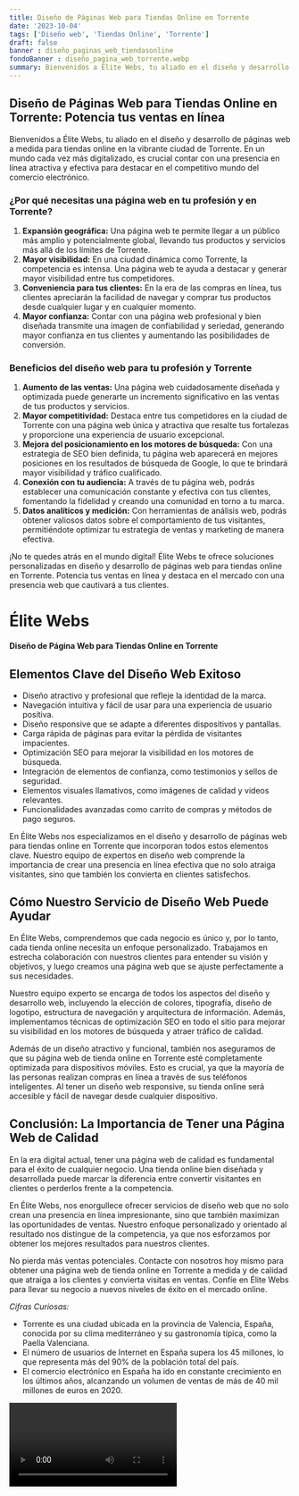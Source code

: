 ```yaml
---
title: Diseño de Páginas Web para Tiendas Online en Torrente
date: '2023-10-04'
tags: ['Diseño web', 'Tiendas Online', 'Torrente']
draft: false
banner : diseño_paginas_web_tiendasonline
fondoBanner : diseño_pagina_web_torrente.webp
summary: Bienvenidos a Élite Webs, tu aliado en el diseño y desarrollo de páginas web a medida para tiendas online en la vibrante ciudad de Torrente. En un mundo cada vez más digitalizado, es crucial contar con una presencia en línea atractiva y efectiva para destacar en el competitivo mundo del comercio electrónico.
---
```


## Diseño de Páginas Web para Tiendas Online en Torrente: Potencia tus ventas en línea

Bienvenidos a Élite Webs, tu aliado en el diseño y desarrollo de páginas web a medida para tiendas online en la vibrante ciudad de Torrente. En un mundo cada vez más digitalizado, es crucial contar con una presencia en línea atractiva y efectiva para destacar en el competitivo mundo del comercio electrónico.

### ¿Por qué necesitas una página web en tu profesión y en Torrente?

1. **Expansión geográfica:** Una página web te permite llegar a un público más amplio y potencialmente global, llevando tus productos y servicios más allá de los límites de Torrente.
2. **Mayor visibilidad:** En una ciudad dinámica como Torrente, la competencia es intensa. Una página web te ayuda a destacar y generar mayor visibilidad entre tus competidores.
3. **Conveniencia para tus clientes:** En la era de las compras en línea, tus clientes apreciarán la facilidad de navegar y comprar tus productos desde cualquier lugar y en cualquier momento.
4. **Mayor confianza:** Contar con una página web profesional y bien diseñada transmite una imagen de confiabilidad y seriedad, generando mayor confianza en tus clientes y aumentando las posibilidades de conversión.

### Beneficios del diseño web para tu profesión y Torrente

1. **Aumento de las ventas:** Una página web cuidadosamente diseñada y optimizada puede generarte un incremento significativo en las ventas de tus productos y servicios.
2. **Mayor competitividad:** Destaca entre tus competidores en la ciudad de Torrente con una página web única y atractiva que resalte tus fortalezas y proporcione una experiencia de usuario excepcional.
3. **Mejora del posicionamiento en los motores de búsqueda:** Con una estrategia de SEO bien definida, tu página web aparecerá en mejores posiciones en los resultados de búsqueda de Google, lo que te brindará mayor visibilidad y tráfico cualificado.
4. **Conexión con tu audiencia:** A través de tu página web, podrás establecer una comunicación constante y efectiva con tus clientes, fomentando la fidelidad y creando una comunidad en torno a tu marca.
5. **Datos analíticos y medición:** Con herramientas de análisis web, podrás obtener valiosos datos sobre el comportamiento de tus visitantes, permitiéndote optimizar tu estrategia de ventas y marketing de manera efectiva.

¡No te quedes atrás en el mundo digital! Élite Webs te ofrece soluciones personalizadas en diseño y desarrollo de páginas web para tiendas online en Torrente. Potencia tus ventas en línea y destaca en el mercado con una presencia web que cautivará a tus clientes.

<GifSeo />

<Cta />

Élite Webs
===============
**Diseño de Página Web para Tiendas Online en Torrente**

## Elementos Clave del Diseño Web Exitoso
- Diseño atractivo y profesional que refleje la identidad de la marca.
- Navegación intuitiva y fácil de usar para una experiencia de usuario positiva.
- Diseño responsive que se adapte a diferentes dispositivos y pantallas.
- Carga rápida de páginas para evitar la pérdida de visitantes impacientes.
- Optimización SEO para mejorar la visibilidad en los motores de búsqueda.
- Integración de elementos de confianza, como testimonios y sellos de seguridad.
- Elementos visuales llamativos, como imágenes de calidad y videos relevantes.
- Funcionalidades avanzadas como carrito de compras y métodos de pago seguros.

En Élite Webs nos especializamos en el diseño y desarrollo de páginas web para tiendas online en Torrente que incorporan todos estos elementos clave. Nuestro equipo de expertos en diseño web comprende la importancia de crear una presencia en línea efectiva que no solo atraiga visitantes, sino que también los convierta en clientes satisfechos.

## Cómo Nuestro Servicio de Diseño Web Puede Ayudar
En Élite Webs, comprendemos que cada negocio es único y, por lo tanto, cada tienda online necesita un enfoque personalizado. Trabajamos en estrecha colaboración con nuestros clientes para entender su visión y objetivos, y luego creamos una página web que se ajuste perfectamente a sus necesidades.

Nuestro equipo experto se encarga de todos los aspectos del diseño y desarrollo web, incluyendo la elección de colores, tipografía, diseño de logotipo, estructura de navegación y arquitectura de información. Además, implementamos técnicas de optimización SEO en todo el sitio para mejorar su visibilidad en los motores de búsqueda y atraer tráfico de calidad.

Además de un diseño atractivo y funcional, también nos aseguramos de que su página web de tienda online en Torrente esté completamente optimizada para dispositivos móviles. Esto es crucial, ya que la mayoría de las personas realizan compras en línea a través de sus teléfonos inteligentes. Al tener un diseño web responsive, su tienda online será accesible y fácil de navegar desde cualquier dispositivo.

## Conclusión: La Importancia de Tener una Página Web de Calidad
En la era digital actual, tener una página web de calidad es fundamental para el éxito de cualquier negocio. Una tienda online bien diseñada y desarrollada puede marcar la diferencia entre convertir visitantes en clientes o perderlos frente a la competencia.

En Élite Webs, nos enorgullece ofrecer servicios de diseño web que no solo crean una presencia en línea impresionante, sino que también maximizan las oportunidades de ventas. Nuestro enfoque personalizado y orientado al resultado nos distingue de la competencia, ya que nos esforzamos por obtener los mejores resultados para nuestros clientes.

No pierda más ventas potenciales. Contacte con nosotros hoy mismo para obtener una página web de tienda online en Torrente a medida y de calidad que atraiga a los clientes y convierta visitas en ventas. Confíe en Élite Webs para llevar su negocio a nuevos niveles de éxito en el mercado online.

*Cifras Curiosas:*
- Torrente es una ciudad ubicada en la provincia de Valencia, España, conocida por su clima mediterráneo y su gastronomía típica, como la Paella Valenciana.
- El número de usuarios de Internet en España supera los 45 millones, lo que representa más del 90% de la población total del país.
- El comercio electrónico en España ha ido en constante crecimiento en los últimos años, alcanzando un volumen de ventas de más de 40 mil millones de euros en 2020.

<Video />

<CtaBot job='Tiendas Online' city='Torrente'/>

<Gmaps query='Torrente+españa+maps' />